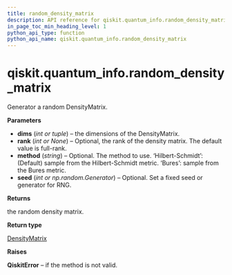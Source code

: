 ```yaml
---
title: random_density_matrix
description: API reference for qiskit.quantum_info.random_density_matrix
in_page_toc_min_heading_level: 1
python_api_type: function
python_api_name: qiskit.quantum_info.random_density_matrix
---
```


<span id="qiskit-quantum-info-random-density-matrix" />

# qiskit.quantum\_info.random\_density\_matrix

<Function id="qiskit.quantum_info.random_density_matrix" isDedicatedPage={true} github="https://github.com/qiskit/qiskit/tree/stable/0.17/qiskit/quantum_info/states/random.py" signature="random_density_matrix(dims, rank=None, method='Hilbert-Schmidt', seed=None)">
  Generator a random DensityMatrix.

  **Parameters**

  *   **dims** (*int or tuple*) – the dimensions of the DensityMatrix.
  *   **rank** (*int or None*) – Optional, the rank of the density matrix. The default value is full-rank.
  *   **method** (*string*) – Optional. The method to use. ‘Hilbert-Schmidt’: (Default) sample from the Hilbert-Schmidt metric. ‘Bures’: sample from the Bures metric.
  *   **seed** (*int or np.random.Generator*) – Optional. Set a fixed seed or generator for RNG.

  **Returns**

  the random density matrix.

  **Return type**

  [DensityMatrix](qiskit.quantum_info.DensityMatrix "qiskit.quantum_info.DensityMatrix")

  **Raises**

  **QiskitError** – if the method is not valid.
</Function>

